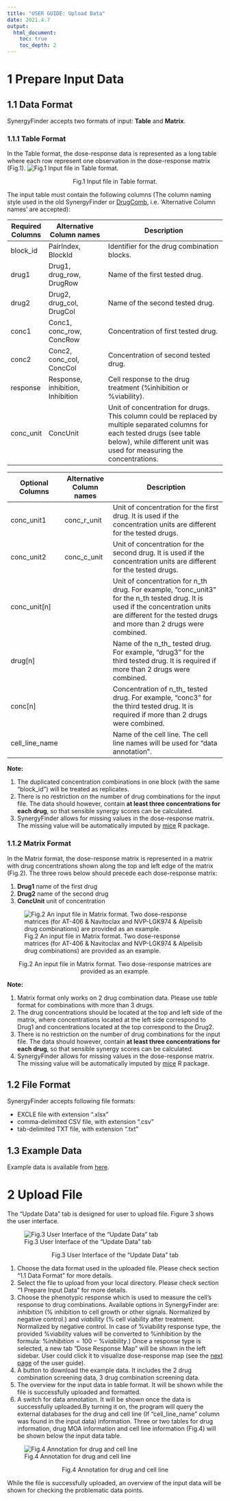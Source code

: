 ```yaml
---
title: "USER GUIDE: Upload Data"
date: 2021.4.7
output: 
  html_document:
    toc: true
    toc_depth: 2
---
```


# 1 Prepare Input Data

## 1.1 Data Format

SynergyFinder accepts two formats of input: **Table** and **Matrix**.

### 1.1.1 Table Format

In the Table format, the dose-response data is represented as a long table where each row represent one observation in the dose-response matrix (Fig.1).
![Fig.1 Input file in Table format.](../www/images/exampleTab.png)

<p style="text-align: center;">Fig.1 Input file in Table format.</p>

The input table must contain the following columns (The column naming style used in the old SynergyFinder or [DrugComb](https://drugcomb.org/), i.e. 'Alternative Column names' are accepted):

| Required Columns | Alternative Column names         | Description                                                     |
| ---------------- | -------------------------------- | --------------------------------------------------------------- |
| block\_id        | PairIndex, BlockId               | Identifier for the drug combination blocks.                     |
| drug1            | Drug1, drug\_row, DrugRow        | Name of the first tested drug.                                  |
| drug2            | Drug2, drug\_col, DrugCol        | Name of the second tested drug.                                 |
| conc1            | Conc1, conc\_row, ConcRow        | Concentration of first tested drug.                             |
| conc2            | Conc2, conc\_col, ConcCol        | Concentration of second tested drug.                            |
| response         | Response, inhibition, Inhibition | Cell response to the drug treatment (%inhibition or %viability).|
| conc\_unit       | ConcUnit                         | Unit of concentration for drugs. This column could be replaced by multiple separated columns for each tested drugs (see table below), while different unit was used for measuring the concentrations.|

| Optional Columns | Alternative Column names         | Description                                                                              |
| ---------------- | -------------------------------- | ---------------------------------------------------------------------------------------- |
| conc\_unit1      | conc\_r\_unit                    | Unit of concentration for the first drug. It is used if the concentration units are different for the tested drugs.|
| conc\_unit2      | conc\_c\_unit                    | Unit of concentration for the second drug. It is used if the concentration units are different for the tested drugs.|
| conc\_unit[n]    |                                  | Unit of concentration for n_th drug. For example, "conc\_unit3" for the n_th tested drug. It is used if the concentration units are different for the tested drugs and more than 2 drugs were combined.|
| drug[n]          |                                  | Name of the n_th_ tested drug. For example, "drug3" for the third tested drug. It is required if more than 2 drugs were combined.|
| conc[n]          |                                  | Concentration of n_th_ tested drug. For example, "conc3" for the third tested drug. It is required if more than 2 drugs were combined.|
| cell\_line\_name |                                  | Name of the cell line. The cell line names will be used for "data annotation". |

**Note:** 

1. The duplicated concentration combinations in one block (with the same "block_id") will be treated as replicates.
2. There is no restriction on the number of drug combinations for the input file. The data should however, contain **at least three concentrations for each drug**, so that sensible synergy scores can be calculated.
3. SynergyFinder allows for missing values in the dose-response matrix. The missing value will be automatically imputed by [mice](https://amices.org/mice/) R package.

### 1.1.2 Matrix Format

In the Matrix format, the dose-response matrix is represented in a matrix with drug concentrations shown along the top and left edge of the matrix (Fig.2). The three rows below should precede each dose-response matrix:

1. **Drug1** name of the first drug
2. **Drug2** name of the second drug
3. **ConcUnit** unit of concentration

![Fig.2 An input file in Matrix format. Two dose-response matrices (for AT-406 & Navitoclax and NVP-LGK974 &
Alpelisib drug combinations) are provided as an example.](../www/images/exampleMat.png)

<p style="text-align: center;">Fig.2 An input file in Matrix format. Two dose-response matrices are provided as an example.</p>


**Note:** 

1. Matrix format only works on 2 drug combination data. Please use _table_ format for combinations with more than 3 drugs.
2. The drug concentrations should be located at the top and left side of the matrix, where concentrations located at the left side correspond to Drug1 and concentrations located at the top correspond to the Drug2.
3. There is no restriction on the number of drug combinations for the input file. The data should however, contain **at least three concentrations for each drug**, so that sensible synergy scores can be calculated.
4. SynergyFinder allows for missing values in the dose-response matrix. The missing value will be automatically imputed by [mice](https://amices.org/mice/) R package.

## 1.2 File Format

SynergyFinder accepts following file formats:

* EXCLE file with extension ".xlsx"
* comma-delimited CSV file, with extension ".csv"
* tab-delimited TXT file, with extension ".txt"

## 1.3 Example Data

Example data is available from <a href="ExampleData.zip" download>here</a>.

# 2 Upload File

The "Update Data" tab is designed for user to upload file. Figure 3 shows the user interface.

![Fig.3 User Interface of the "Update Data" tab](../www/images/userGuideUploadData.png)

<p style="text-align: center;">Fig.3 User Interface of the "Update Data" tab </p>

1. Choose the data format used in the uploaded file. Please check section "1.1 Data Format" for more details.
2. Select the file to upload from your local directory. Please check section "1 Prepare Input Data" for more details.
3. Choose the phenotypic response which is used to measure the cell's response to drug combinations. Available options in SynergyFinder are: _inhibition_ (% inhibition to cell growth or other signals. Normalized by negative control.) and _viabillity_ (% cell viability after treatment. Normalized by negative control. In case of %viability response type, the provided %viability values will be converted to %inhibition by the formula: $\%inhibition = 100 - \%viability$.) Once a response type is selected, a new tab "Dose Response Map" will be shown in the left sidebar. User could click it to visualize dose-response map (see the [next page]() of the user guide).
4. A button to download the example data. It includes the 2 drug combination screening data, 3 drug combination screening data.
5. The overview for the input data in table format. It will be shown while the file is successfully uploaded and formatted.
6. A switch for data annotation. It will be shown once the data is successfully uploaded.By turning it on, the program will query the external databases for the drug and cell line (If "cell_line_name" column was found in the input data) information. Three or two tables for drug information, drug MOA information and cell line information (Fig.4) will be shown below the input data table.

![Fig.4 Annotation for drug and cell line](../www/images/dataAnno.png)

<p style="text-align: center;">Fig.4 Annotation for drug and cell line</p>
While the file is successfully uploaded, an overview of the input data will be shown for checking the problematic data points.